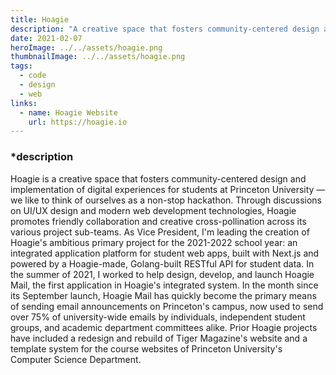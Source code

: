 ```yaml
---
title: Hoagie
description: "A creative space that fosters community-centered design and implementation of web applications; Hoagie is Princeton's campus application club."
date: 2021-02-07
heroImage: ../../assets/hoagie.png
thumbnailImage: ../../assets/hoagie.png
tags:
  - code
  - design
  - web
links:
  - name: Hoagie Website
    url: https://hoagie.io
---
```


### \*description

Hoagie is a creative space that fosters community-centered design and implementation of digital experiences for students at Princeton University &#8212; we like to think of ourselves as a non-stop hackathon.
Through discussions on UI/UX design and modern web development technologies, Hoagie promotes friendly collaboration and creative cross-pollination across its various project sub-teams.
As Vice President, I'm leading the creation of Hoagie's ambitious primary project for the 2021-2022 school year: an integrated application platform for student web apps,
built with Next.js and powered by a Hoagie-made, Golang-built RESTful API for student data. In the summer of 2021, I worked to help design, develop, and launch Hoagie Mail, the first application in Hoagie's integrated system.
In the month since its September launch, Hoagie Mail has quickly become the primary means of sending email announcements on Princeton's campus, now used to send over 75% of university-wide emails by individuals, independent student groups,
and academic department committees alike.
Prior Hoagie projects have included a redesign and rebuild of Tiger Magazine's website and a template system for the course websites of Princeton University's Computer Science Department.
